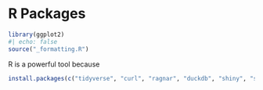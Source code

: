 # R Packages {#sec-r-packages}

```r
library(ggplot2)
#| echo: false
source("_formatting.R")
```

R is a powerful tool because 

```r

install.packages(c("tidyverse", "curl", "ragnar", "duckdb", "shiny", "shinyjs"))

```

